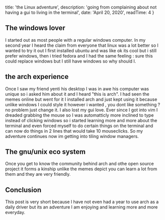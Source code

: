 

  title: 'the Linux adventure',
  description: 'going from complaining about not having a gui to living in the terminal',
  date: 'April 20, 2020',
  readTime: 4
}



## The windows lover
I started out as most people with a regular windows computer.
In my second year I heard the claim from everyone that linux was a lot better so I wanted to try it out I first installed ubuntu and was like ok its cool but i still prefer windows, then i tried fedora and I had the same feeling : sure this could replace windows but I still have windows so why should I.
## the arch experience
Once I saw my friend yenti his desktop I was in awe his computer was unique so i asked him about it and I heard "this is arch".
I had seen the memes online but went for it I installed arch and just kept using it because unlike windows I could style it however i wanted , you dont like something ? no problem just change it.
I also lost my gui love.
Ever since I got into vim I dreaded grabbing the mouse so I was automatticly more inclined to type instead of clicking windows so i started learning more and more about the terminal and even forced myself to do certain things on the terminal and can now do things in 2 lines that would take 10 mouseclicks.
So my adventure continues now im getting into tiling window managers.

## The gnu/unix eco system
Once you get to know the community behind arch and othe open source project it forms a kinship unlike the memes depict you can learn a lot from them and they are very friendly.
## Conclusion
This post is very short because I have not even had a year to use arch as a daily driver but its an adventure I am enjoying and learning more and more everyday. 